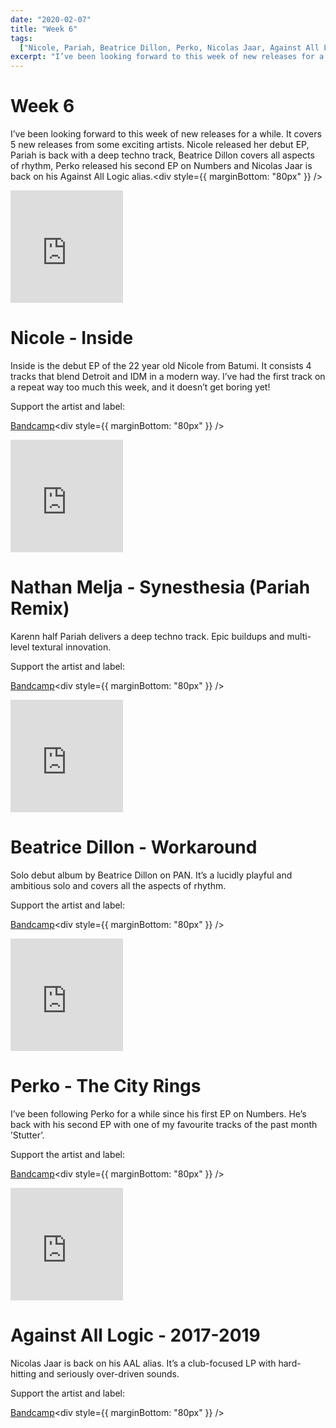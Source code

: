 ```yaml
---
date: "2020-02-07"
title: "Week 6"
tags:
  ["Nicole, Pariah, Beatrice Dillon, Perko, Nicolas Jaar, Against All Logic"]
excerpt: "I’ve been looking forward to this week of new releases for a while. It covers 5 new releases from some exciting artists. Nicole released her debut EP, Pariah is back with a deep techno track, Beatrice Dillon covers all aspects of rhythm, Perko released his second EP on Numbers and Nicolas Jaar is back on his Against All Logic alias."
---
```


# Week 6

I’ve been looking forward to this week of new releases for a while. It covers 5 new releases from some exciting artists. Nicole released her debut EP, Pariah is back with a deep techno track, Beatrice Dillon covers all aspects of rhythm, Perko released his second EP on Numbers and Nicolas Jaar is back on his Against All Logic alias.<div style={{ marginBottom: "80px" }} />

<iframe
  style="border: 0; width: 180px; height: 180px;"
  src="https://bandcamp.com/EmbeddedPlayer/album=2106952941/size=large/bgcol=ffffff/linkcol=0687f5/tracklist=false/transparent=true/"
  seamless
>
  <a href="http://eerie-records.bandcamp.com/album/inside">Inside by Nicole</a>
</iframe>

# Nicole - Inside

Inside is the debut EP of the 22 year old Nicole from Batumi. It consists 4 tracks that blend Detroit and IDM in a modern way. I’ve had the first track on a repeat way too much this week, and it doesn’t get boring yet!

Support the artist and label:

[Bandcamp](https://eerie-records.bandcamp.com/album/inside)<div style={{ marginBottom: "80px" }} />

<iframe
  width="180"
  height="180"
  src="https://www.youtube.com/embed/chVKBxRP7_k"
  frameborder="0"
  allow="accelerometer; autoplay; encrypted-media; gyroscope; picture-in-picture"
  allowfullscreen
></iframe>

# Nathan Melja - Synesthesia (Pariah Remix)

Karenn half Pariah delivers a deep techno track. Epic buildups and multi-level textural innovation.

Support the artist and label:

[Bandcamp](https://kalaharioystercult.bandcamp.com/merch/nathan-melja-synesthesia-12-w-anthony-naples-pariah-remixes-oyster21)<div style={{ marginBottom: "80px" }} />

<iframe
  style="border: 0; width: 180px; height: 180px;"
  src="https://bandcamp.com/EmbeddedPlayer/album=2209323727/size=large/bgcol=ffffff/linkcol=0687f5/tracklist=false/transparent=true/"
  seamless
>
  <a href="http://beatricedillon.bandcamp.com/album/workaround">
    Workaround by Beatrice Dillon
  </a>
</iframe>

# Beatrice Dillon - Workaround

Solo debut album by Beatrice Dillon on PAN. It’s a lucidly playful and ambitious solo and covers all the aspects of rhythm.

Support the artist and label:

[Bandcamp](https://beatricedillon.bandcamp.com/album/workaround)<div style={{ marginBottom: "80px" }} />

<iframe
  style="border: 0; width: 180px; height: 180px;"
  src="https://bandcamp.com/EmbeddedPlayer/album=3120240092/size=large/bgcol=ffffff/linkcol=0687f5/tracklist=false/transparent=true/"
  seamless
>
  <a href="http://perko.bandcamp.com/album/the-city-rings">
    The City Rings by Perko
  </a>
</iframe>

# Perko - The City Rings

I’ve been following Perko for a while since his first EP on Numbers. He’s back with his second EP with one of my favourite tracks of the past month ’Stutter’.

Support the artist and label:

[Bandcamp](https://perko.bandcamp.com/album/the-city-rings)<div style={{ marginBottom: "80px" }} />

<iframe
  style="border: 0; width: 180px; height: 180px;"
  src="https://bandcamp.com/EmbeddedPlayer/album=2872755879/size=large/bgcol=ffffff/linkcol=0687f5/tracklist=false/transparent=true/"
  seamless
>
  <a href="http://against-all-logic.bandcamp.com/album/2017-2019">
    2017 - 2019 by Against All Logic
  </a>
</iframe>

# Against All Logic - 2017-2019

Nicolas Jaar is back on his AAL alias. It’s a club-focused LP with hard-hitting and seriously over-driven sounds.

Support the artist and label:

[Bandcamp](http://against-all-logic.bandcamp.com/album/2017-2019)<div style={{ marginBottom: "80px" }} />

